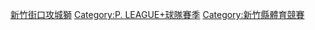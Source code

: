 [[Category:新竹街口攻城獅|]]
[[Category:P._LEAGUE+球隊賽季|Category:P. LEAGUE+球隊賽季]]
[[Category:新竹縣體育競賽|Category:新竹縣體育競賽]]
